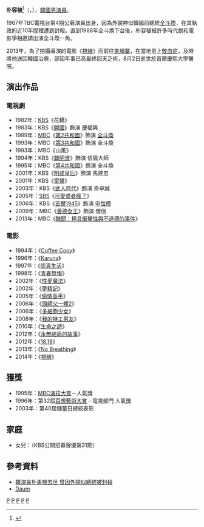 {{藝人
|姓名 = 朴容植
|類型 = 男演員
|圖片 =
|圖片尺寸 = 
|圖片簡介 = 
|原名 = 
|外文名 = 박용식
|外文 = ko
|羅馬拼音 = 
|英文名 = 
|暱稱 = 
|國籍 = {{flagicon|KOR}} [[韓國|韓國]]
|民族 = 
|籍貫 = 
|出生日期 = 1946年12月26日
|出生地點 = {{flagicon|KOR}} [[韓國|韓國]][[江原道_(韓國)|江原道]][[春川市|春川市]]
|逝世日期 = {{death date and age|2013|8|2|1946|12|26}}
|逝世地點 = {{flagicon|KOR}} [[韓國|韓國]][[首爾特別市|首爾特別市]]
|職業 = [[演員|演員]]
|語言 = [[韓語|韓語]]
|教育程度 = [[慶熙大學|慶熙大學]]政治外交學學士
|宗教信仰 = 
|配偶 = 
|兒女 = 
|父母 = 
|音樂類型 = 
|演奏樂器 = 
|出道地點 = 
|出道作 = 
|出道日期 = 
|代表作 = 
|活躍年代 = 
|唱片公司 = 
|經紀公司 = 
|網站 = 
}}
{{Infobox Korean name
|hangul = 박용식
|hanja = {{linktext|朴|容|植}} 
}}

'''朴容植'''<ref>{{Cite news|title="너무 닮아서 죄송합니다"|url=https://newslibrary.naver.com/viewer/index.nhn?articleId=1988101100209210010&editNo=2&printCount=1&publishDate=1988-10-11&officeId=00020&pageNo=10&printNo=20625&publishType=00020|publisher=[[東亞日報|東亞日報]]|author=|date=1988-10-11|accessdate=2021-10-05|archive-date=2021-10-05|archive-url=https://web.archive.org/web/20211005170311/https://newslibrary.naver.com/viewer/index.nhn?articleId=1988101100209210010&editNo=2&printCount=1&publishDate=1988-10-11&officeId=00020&pageNo=10&printNo=20625&publishType=00020|dead-url=no}}</ref>（{{lang-ko|'''박용식'''}}，{{bd|1946年|12月26日|2013年|8月2日|catIdx=Park}}），[[韓國|韓國]][[男演員|男演員]]。

1967年TBC電視台第4期公募演員出身，因為外貌神似韓國前總統[[全斗煥|全斗煥]]，在其執政的近10年間裡遭到封殺。直到1988年全斗煥下台後，朴容植被許多時代劇和電影爭相邀請出演全斗煥一角。

2013年，為了拍攝{{link-ko|李長鎬|이장호 (영화 감독)}}導演的電影《[[視線|視線]]》而前往[[柬埔寨|柬埔寨]]，在當地患上[[敗血症|敗血症]]，及時將他送回韓國治療，卻因年事已高最終回天乏術，8月2日逝世於首爾慶熙大學醫院。

== 演出作品 ==
=== 電視劇 ===
*1982年：[[韓國放送公社|KBS]]《花轎》
*1983年：KBS《[[開國_(電視劇)|開國]]》飾演 慶福興
*1989年：[[文化廣播_(韓國)|MBC]]《[[第2共和國|第2共和國]]》飾演 [[全斗煥|全斗煥]]
*1993年：MBC《[[第3共和國|第3共和國]]》飾演 全斗煥
*1993年：MBC《山風》
*1994年：KBS《[[韓明澮_(電視劇)|韓明澮]]》飾演 信眉大師
*1995年：MBC《[[第4共和國|第4共和國]]》飾演 全斗煥
*2001年：KBS《[[明成皇后_(電視劇)|明成皇后]]》飾演 馬建忠
*2001年：KBS《[[雷聲_(電視劇)|雷聲]]》
*2003年：KBS《[[武人時代_(電視劇)|武人時代]]》飾演 奇卓誠
*2005年：[[SBS_(韓國)|SBS]]《[[可愛或者瘋了|可愛或者瘋了]]》
*2006年：KBS《[[首爾1945|首爾1945]]》飾演 [[申性模|申性模]]
*2009年：MBC《[[善德女王_(韓國電視劇)|善德女王]]》飾演 僧侶
*2013年：MBC《[[醜聞：極具衝擊性與不道德的事件|醜聞：極具衝擊性與不道德的事件]]》
=== 電影 ===
*1994年：《[[Coffee_Copy|Coffee Copy]]》
*1996年：《[[Karuna|Karuna]]》
*1997年：《[[認真生活|認真生活]]》
*1998年：《[[青春無悔_(韓國電影)|青春無悔]]》
*2002年：《[[性愛魔法|性愛魔法]]》
*2002年：《[[夢精記|夢精記]]》
*2005年：《[[偷情高手|偷情高手]]》
*2006年：《[[頭師父一體2|頭師父一體2]]》
*2006年：《[[多細胞少女|多細胞少女]]》
*2008年：《[[我的特工男友|我的特工男友]]》
*2010年：《[[生命之詩|生命之詩]]》
*2012年：《[[永無結局的故事|永無結局的故事]]》
*2012年：《[[18,19|18,19]]》
*2013年：《[[No_Breathing|No Breathing]]》
*2014年：《[[視線|視線]]》
== 獲獎 ==
*1995年：[[MBC演技大賞|MBC演技大賞]]－人氣獎
*1996年：第32屆[[百想藝術大賞|百想藝術大賞]]－電視部門 人氣獎
*2003年：第40屆儲蓄日總統表彰

==家庭==
*女兒：{{Link-ko|朴智玧 (1978年)|박지윤 (성우)|朴智玧}}（KBS公開招募聲優第31期）

== 參考資料 ==
{{reflist}}

*[http://dailynews.sina.com/bg/ent/otherstar/sinacn/20130802/00034817333.html 韓演員朴勇植去世 曾因外貌似總統被封殺] {{Wayback|url=http://dailynews.sina.com/bg/ent/otherstar/sinacn/20130802/00034817333.html |date=20160304132356 }}{{zh}}
*[http://movie.daum.net/movieperson/Biography.do?personId=9997&anchor=filmography Daum] {{Wayback|url=http://movie.daum.net/movieperson/Biography.do?personId=9997&anchor=filmography |date=20160305195534 }}{{ko}}

{{百想藝術大賞}}

[[Category:韓國電視演員|P]]
[[Category:韓國電影演員|P]]
[[Category:江原道出身人物|P]]
[[Category:慶熙大學校友|P]]
[[Category:朴姓|P]]